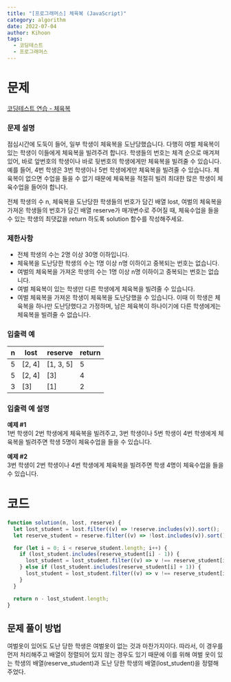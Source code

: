 ```yaml
---
title: "[프로그래머스] 체육복 (JavaScript)"
category: algorithm
date: 2022-07-04
author: Kihoon
tags:
  - 코딩테스트
  - 프로그래머스
---
```


# 문제

[코딩테스트 연습 - 체육복](https://school.programmers.co.kr/learn/courses/30/lessons/42862)

### 문제 설명

점심시간에 도둑이 들어, 일부 학생이 체육복을 도난당했습니다. 다행히 여벌 체육복이 있는 학생이 이들에게 체육복을 빌려주려 합니다. 학생들의 번호는 체격 순으로 매겨져 있어, 바로 앞번호의 학생이나 바로 뒷번호의 학생에게만 체육복을 빌려줄 수 있습니다. 예를 들어, 4번 학생은 3번 학생이나 5번 학생에게만 체육복을 빌려줄 수 있습니다. 체육복이 없으면 수업을 들을 수 없기 때문에 체육복을 적절히 빌려 최대한 많은 학생이 체육수업을 들어야 합니다.

전체 학생의 수 n, 체육복을 도난당한 학생들의 번호가 담긴 배열 lost, 여벌의 체육복을 가져온 학생들의 번호가 담긴 배열 reserve가 매개변수로 주어질 때, 체육수업을 들을 수 있는 학생의 최댓값을 return 하도록 solution 함수를 작성해주세요.

### 제한사항

- 전체 학생의 수는 2명 이상 30명 이하입니다.
- 체육복을 도난당한 학생의 수는 1명 이상 n명 이하이고 중복되는 번호는 없습니다.
- 여벌의 체육복을 가져온 학생의 수는 1명 이상 n명 이하이고 중복되는 번호는 없습니다.
- 여벌 체육복이 있는 학생만 다른 학생에게 체육복을 빌려줄 수 있습니다.
- 여벌 체육복을 가져온 학생이 체육복을 도난당했을 수 있습니다. 이때 이 학생은 체육복을 하나만 도난당했다고 가정하며, 남은 체육복이 하나이기에 다른 학생에게는 체육복을 빌려줄 수 없습니다.

### 입출력 예

| n   | lost   | reserve   | return |
| --- | ------ | --------- | ------ |
| 5   | [2, 4] | [1, 3, 5] | 5      |
| 5   | [2, 4] | [3]       | 4      |
| 3   | [3]    | [1]       | 2      |

### 입출력 예 설명

**예제 #1** <br/>
1번 학생이 2번 학생에게 체육복을 빌려주고, 3번 학생이나 5번 학생이 4번 학생에게 체육복을 빌려주면 학생 5명이 체육수업을 들을 수 있습니다.

**예제 #2** <br/>
3번 학생이 2번 학생이나 4번 학생에게 체육복을 빌려주면 학생 4명이 체육수업을 들을 수 있습니다.

# 코드

```jsx
function solution(n, lost, reserve) {
  let lost_student = lost.filter((v) => !reserve.includes(v)).sort();
  let reserve_student = reserve.filter((v) => !lost.includes(v)).sort();

  for (let i = 0; i < reserve_student.length; i++) {
    if (lost_student.includes(reserve_student[i] - 1)) {
      lost_student = lost_student.filter((v) => v !== reserve_student[i] - 1);
    } else if (lost_student.includes(reserve_student[i] + 1)) {
      lost_student = lost_student.filter((v) => v !== reserve_student[i] + 1);
    }
  }

  return n - lost_student.length;
}
```

## 문제 풀이 방법

여벌옷이 있어도 도난 당한 학생은 여벌옷이 없는 것과 마찬가지이다. 따라서, 이 경우를 먼저 처리해주고 배열이 정렬되어 있지 않는 경우도 있기 때문에 이를 위해 여벌 옷이 있는 학생의 배열(reserve_student)과 도난 당한 학생의 배열(lost_student)을 정렬해 주었다.
